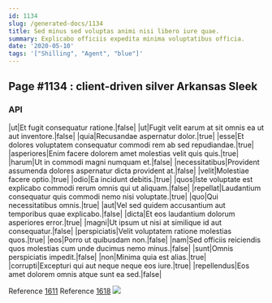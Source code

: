 ```yaml
---
id: 1134
slug: /generated-docs/1134
title: Sed minus sed voluptas animi nisi libero iure quae.
summary: Explicabo officiis expedita minima voluptatibus officia.
date: '2020-05-10'
tags: '["Shilling", "Agent", "blue"]'
---
```


## Page #1134 : client-driven silver Arkansas Sleek
### API

|ut|Et fugit consequatur ratione.|false|
|ut|Fugit velit earum at sit omnis ea ut aut inventore.|false|
|quia|Recusandae aspernatur dolor.|true|
|esse|Et dolores voluptatem consequatur commodi rem ab sed repudiandae.|true|
|asperiores|Enim facere dolorem amet molestias velit quis quis.|true|
|harum|Ut in commodi magni numquam et.|false|
|necessitatibus|Provident assumenda dolores aspernatur dicta provident at.|false|
|velit|Molestiae facere optio.|true|
|odio|Ea incidunt debitis.|true|
|quos|Iste voluptate est explicabo commodi rerum omnis qui ut aliquam.|false|
|repellat|Laudantium consequatur quis commodi nemo nisi voluptate.|true|
|quo|Qui necessitatibus omnis.|true|
|aut|Vel sed quidem accusantium aut temporibus quae explicabo.|false|
|dicta|Et eos laudantium dolorum asperiores error.|true|
|magni|Ut ipsum ut nisi at similique id aut consequatur.|false|
|perspiciatis|Velit voluptatem ratione molestias quos.|true|
|eos|Porro ut quibusdam non.|false|
|nam|Sed officiis reiciendis quos molestias cum unde ducimus nemo minus.|false|
|sunt|Omnis perspiciatis impedit.|false|
|non|Minima quia est alias.|true|
|corrupti|Excepturi qui aut neque neque eos iure.|true|
|repellendus|Eos amet dolorem omnis atque sunt ea sed.|false|

Reference [1611](/generated-docs/1611)
Reference [1618](/generated-docs/1618)
![](/assets/cats-2.jpg)


